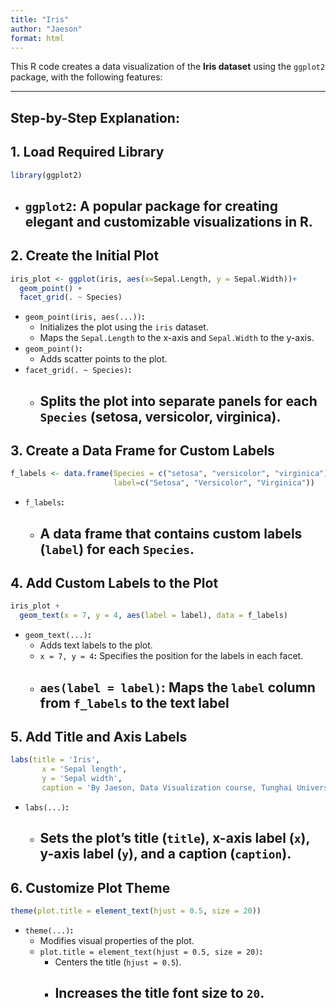 ```yaml
---
title: "Iris"
author: "Jaeson"
format: html
---
```


This R code creates a data visualization of the **Iris dataset** using the `ggplot2` package, with the following features:

---

## **Step-by-Step Explanation:**

## 1. Load Required Library

```r
library(ggplot2)
```

- `ggplot2`: A popular package for creating elegant and customizable visualizations in R.
---

## 2. Create the Initial Plot

```r
iris_plot <- ggplot(iris, aes(x=Sepal.Length, y = Sepal.Width))+
  geom_point() +
  facet_grid(. ~ Species)
```

- `geom_point(iris, aes(...))`**:**
  - Initializes the plot using the `iris` dataset.
  - Maps the `Sepal.Length` to the x-axis and `Sepal.Width` to the y-axis.
- `geom_point()`**:**
  - Adds scatter points to the plot.
- `facet_grid(. ~ Species)`**:**
  - Splits the plot into separate panels for each `Species` (setosa, versicolor, virginica).
---

## 3. Create a Data Frame for Custom Labels

```r
f_labels <- data.frame(Species = c("setosa", "versicolor", "virginica"), 
                       label=c("Setosa", "Versicolor", "Virginica"))
```

- `f_labels`**:**
  - A data frame that contains custom labels (`label`) for each `Species`.
---

## 4. Add Custom Labels to the Plot

```r
iris_plot +
  geom_text(x = 7, y = 4, aes(label = label), data = f_labels) 
```

- `geom_text(...)`**:**
  - Adds text labels to the plot.
  - `x = 7, y = 4`**:** Specifies the position for the labels in each facet.
  - `aes(label = label)`**:** Maps the `label` column from `f_labels` to the text label
---

## 5. Add Title and Axis Labels

```r
labs(title = 'Iris',
       x = 'Sepal length',
       y = 'Sepal width',
       caption = 'By Jaeson, Data Visualization course, Tunghai University, 2024')
```

- `labs(...)`**:**
  - Sets the plot’s title (`title`), x-axis label (`x`), y-axis label (`y`), and a caption (`caption`).
---

## 6. Customize Plot Theme
```r
theme(plot.title = element_text(hjust = 0.5, size = 20))
```

- `theme(...)`**:**
  - Modifies visual properties of the plot.
  - `plot.title = element_text(hjust = 0.5, size = 20)`**:**
    - Centers the title (`hjust = 0.5`).
    - Increases the title font size to `20`.
---


